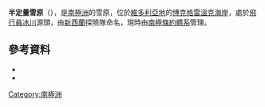 {{coord|73|1|S|163|30|E|source:GNIS|display=title}}

'''半定量雪原'''（{{lang-en|Half-ration Névé}}），是[[南極洲|南極洲]]的雪原，位於[[維多利亞地|維多利亞地]]的[[博克格雷溫克海岸|博克格雷溫克海岸]]，處於[[飛行員冰川|飛行員冰川]]源頭，由[[新西蘭|新西蘭]]探險隊命名，現時由[[南極條約體系|南極條約體系]]管理。

==參考資料==
*{{cite gnis | type = antarid | id = 6236| name = Half-ration Névé | accessdate = 2012-05-16}}
*{{usgs-gazetteer|id=6236|name=Half-ration Névé}}

{{DEFAULTSORT:Half-ration Névé}}
[[Category:南極洲|Category:南極洲]]


{{BorchgrevinkCoast-geo-stub}}